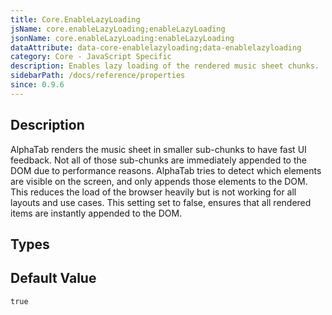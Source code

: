 ```yaml
---
title: Core.EnableLazyLoading
jsName: core.enableLazyLoading;enableLazyLoading
jsonName: core.enableLazyLoading:enableLazyLoading
dataAttribute: data-core-enablelazyloading;data-enablelazyloading
category: Core - JavaScript Specific
description: Enables lazy loading of the rendered music sheet chunks.
sidebarPath: /docs/reference/properties
since: 0.9.6
---
```



## Description
AlphaTab renders the music sheet in smaller sub-chunks to have fast UI feedback. Not all of those sub-chunks are immediately
appended to the DOM due to performance reasons. AlphaTab tries to detect which elements are visible on the screen, and only
appends those elements to the DOM. This reduces the load of the browser heavily but is not working for all layouts and use cases. 
This setting set to false, ensures that all rendered items are instantly appended to the DOM. 

<PropertyDescription metadata={metadata} />

## Types

<TypeTable>
    <TypeRow name="bool" />
</TypeTable>

## Default Value

`true`